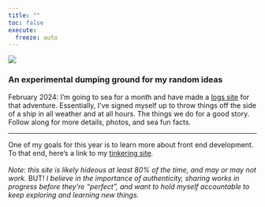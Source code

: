 ```yaml
---
title: ""
toc: false
execute:
  freeze: auto 
---
```

::: {.column-screen}
![](posts/imgs/banner.png){fig-alt="a hand-drawn banner of confetti"}
:::

### An experimental dumping ground for my random ideas

February 2024: I'm going to sea for a month and have made a [logs site](https://seabuck.netlify.app/) for that adventure. Essentially, I've signed myself up to throw things off the side of a ship in all weather and at all hours. The things we do for a good story. Follow along for more details, photos, and sea fun facts.

----

One of my goals for this year is to learn more about front end development. To that end, here's a link to my [tinkering site](https://caro-test-react.vercel.app/). </br> </br> *Note: this site is likely hideous at least 80% of the time, and may or may not work.* BUT! *I believe in the importance of authenticity, sharing works in progress before they're "perfect", and want to hold myself accountable to keep exploring and learning new things.*
